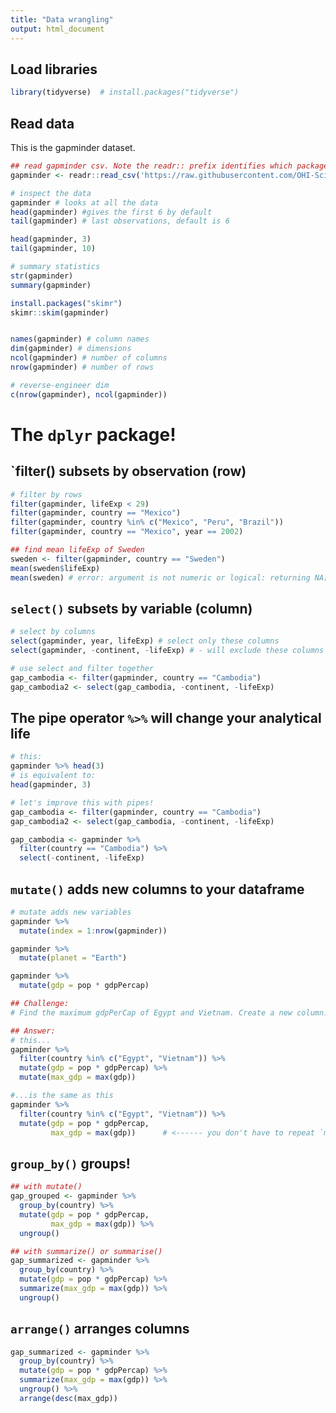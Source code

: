 ```yaml
---
title: "Data wrangling"
output: html_document
---
```


## Load libraries
```r
library(tidyverse)  # install.packages("tidyverse")
```

## Read data

This is the gapminder dataset. 

```r
## read gapminder csv. Note the readr:: prefix identifies which package it's in
gapminder <- readr::read_csv('https://raw.githubusercontent.com/OHI-Science/data-science-training/master/data/gapminder.csv')

# inspect the data
gapminder # looks at all the data
head(gapminder) #gives the first 6 by default
tail(gapminder) # last observations, default is 6

head(gapminder, 3)
tail(gapminder, 10)

# summary statistics
str(gapminder)
summary(gapminder)

install.packages("skimr")
skimr::skim(gapminder)


names(gapminder) # column names
dim(gapminder) # dimensions
ncol(gapminder) # number of columns
nrow(gapminder) # number of rows

# reverse-engineer dim
c(nrow(gapminder), ncol(gapminder))

```

# The `dplyr` package!

## `filter() subsets by observation (row)

```r
# filter by rows
filter(gapminder, lifeExp < 29)
filter(gapminder, country == "Mexico")
filter(gapminder, country %in% c("Mexico", "Peru", "Brazil"))
filter(gapminder, country == "Mexico", year == 2002)

## find mean lifeExp of Sweden
sweden <- filter(gapminder, country == "Sweden")
mean(sweden$lifeExp)
mean(sweden) # error: argument is not numeric or logical: returning NA[1] NA

```

## `select()` subsets by variable (column)

```r
# select by columns
select(gapminder, year, lifeExp) # select only these columns
select(gapminder, -continent, -lifeExp) # - will exclude these columns

# use select and filter together
gap_cambodia <- filter(gapminder, country == "Cambodia")
gap_cambodia2 <- select(gap_cambodia, -continent, -lifeExp)

```

## The pipe operator `%>%` will change your analytical life

```r
# this:
gapminder %>% head(3)
# is equivalent to:
head(gapminder, 3)

# let's improve this with pipes!
gap_cambodia <- filter(gapminder, country == "Cambodia")
gap_cambodia2 <- select(gap_cambodia, -continent, -lifeExp)

gap_cambodia <- gapminder %>% 
  filter(country == "Cambodia") %>% 
  select(-continent, -lifeExp)

```

## `mutate()` adds new columns to your dataframe

```r
# mutate adds new variables
gapminder %>% 
  mutate(index = 1:nrow(gapminder))

gapminder %>%
  mutate(planet = "Earth")

gapminder %>%
  mutate(gdp = pop * gdpPercap)

## Challenge:
# Find the maximum gdpPerCap of Egypt and Vietnam. Create a new column. (I want just one number that is the max of those two countries) Hint: max()

## Answer: 
# this...
gapminder %>%
  filter(country %in% c("Egypt", "Vietnam")) %>%
  mutate(gdp = pop * gdpPercap) %>%
  mutate(max_gdp = max(gdp))

#...is the same as this
gapminder %>%
  filter(country %in% c("Egypt", "Vietnam")) %>%
  mutate(gdp = pop * gdpPercap, 
         max_gdp = max(gdp))      # <------ you don't have to repeat `mutate`

```

## `group_by()` groups!

```r
## with mutate()
gap_grouped <- gapminder %>%
  group_by(country) %>%
  mutate(gdp = pop * gdpPercap,
         max_gdp = max(gdp)) %>%
  ungroup()

## with summarize() or summarise()
gap_summarized <- gapminder %>%
  group_by(country) %>%
  mutate(gdp = pop * gdpPercap) %>%
  summarize(max_gdp = max(gdp)) %>%
  ungroup()

```

## `arrange()` arranges columns

```r
gap_summarized <- gapminder %>%
  group_by(country) %>%
  mutate(gdp = pop * gdpPercap) %>%
  summarize(max_gdp = max(gdp)) %>%
  ungroup() %>%
  arrange(desc(max_gdp))

```




